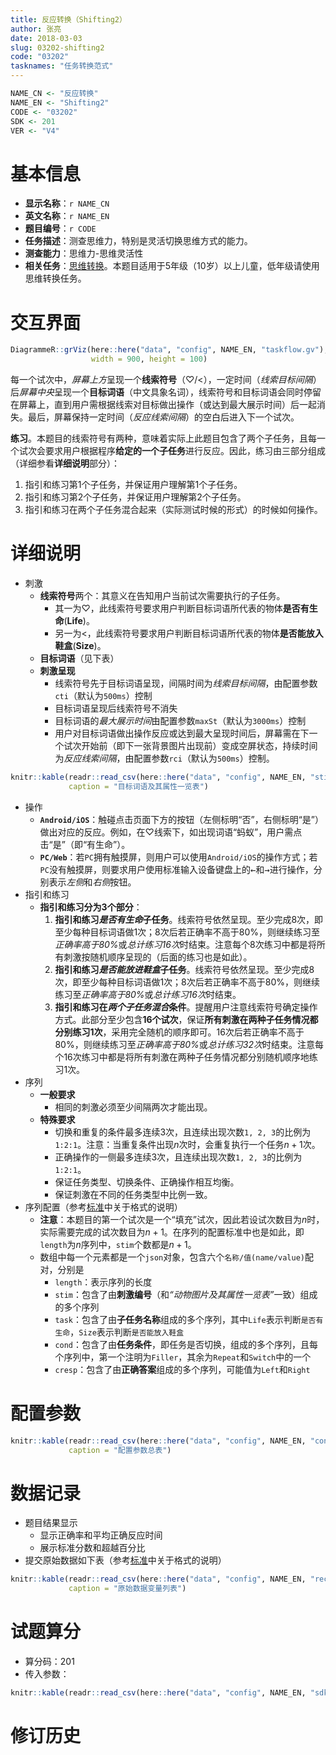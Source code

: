 ```yaml
---
title: 反应转换（Shifting2）
author: 张亮
date: 2018-03-03
slug: 03202-shifting2
code: "03202"
tasknames: "任务转换范式"
---
```


```r
NAME_CN <- "反应转换"
NAME_EN <- "Shifting2"
CODE <- "03202"
SDK <- 201
VER <- "V4"
```

# 基本信息

* **显示名称**：`r NAME_CN`
* **英文名称**：`r NAME_EN`
* **题目编号**：`r CODE`
* **任务描述**：测查思维力，特别是灵活切换思维方式的能力。
* **测查能力**：思维力-思维灵活性
* **相关任务**：[思维转换](`r blogdown::shortcode("relref", "03201_Shifting.html")`)。本题目适用于5年级（10岁）以上儿童，低年级请使用思维转换任务。

# 交互界面

```r
DiagrammeR::grViz(here::here("data", "config", NAME_EN, "taskflow.gv"),
                  width = 900, height = 100)
```

每一个试次中，*屏幕上方*呈现一个**线索符号**（$\heartsuit$/<），一定时间（*线索目标间隔*）后*屏幕中央*呈现一个**目标词语**（中文具象名词），线索符号和目标词语会同时停留在屏幕上，直到用户需根据线索对目标做出操作（或达到最大展示时间）后一起消失。最后，屏幕保持一定时间（*反应线索间隔*）的空白后进入下一个试次。

**练习**。本题目的线索符号有两种，意味着实际上此题目包含了两个子任务，且每一个试次会要求用户根据程序**给定的一个子任务**进行反应。因此，练习由三部分组成（详细参看**详细说明**部分）：

1. 指引和练习第1个子任务，并保证用户理解第1个子任务。
1. 指引和练习第2个子任务，并保证用户理解第2个子任务。
1. 指引和练习在两个子任务混合起来（实际测试时候的形式）的时候如何操作。

# 详细说明

* 刺激
    + **线索符号**两个：其意义在告知用户当前试次需要执行的子任务。
        - 其一为$\heartsuit$，此线索符号要求用户判断目标词语所代表的物体**是否有生命**(**Life**)。
        - 另一为<，此线索符号要求用户判断目标词语所代表的物体**是否能放入鞋盒**(**Size**)。
    + **目标词语**（见下表）
    + **刺激呈现**
        - 线索符号先于目标词语呈现，间隔时间为*线索目标间隔*，由配置参数`cti`（默认为`500ms`）控制
        - 目标词语呈现后线索符号不消失
        - 目标词语的*最大展示时间*由配置参数`maxSt`（默认为`3000ms`）控制
        - 用户对目标词语做出操作反应或达到最大呈现时间后，屏幕需在下一个试次开始前（即下一张背景图片出现前）变成空屏状态，持续时间为*反应线索间隔*，由配置参数`rci`（默认为`500ms`）控制。

```r
knitr::kable(readr::read_csv(here::here("data", "config", NAME_EN, "stimuli.csv")),
             caption = "目标词语及其属性一览表")
```

* 操作
    + **`Android/iOS`**：触碰点击页面下方的按钮（左侧标明“否”，右侧标明“是”）做出对应的反应。例如，在$\heartsuit$线索下，如出现词语“蚂蚁”，用户需点击“是”（即“有生命”）。
    + **`PC/Web`**：若`PC`拥有触摸屏，则用户可以使用`Android/iOS`的操作方式；若`PC`没有触摸屏，则要求用户使用标准输入设备键盘上的<kbd>&larr;</kbd>和<kbd>&rarr;</kbd>进行操作，分别表示*左侧*和*右侧*按钮。

* 指引和练习
    + **指引和练习分为3个部分**：
        1. **指引和练习*是否有生命*子任务**。线索符号依然呈现。至少完成8次，即至少每种目标词语做1次；8次后若正确率不高于80%，则继续练习至*正确率高于80%*或*总计练习16次*时结束。注意每个8次练习中都是将所有刺激按随机顺序呈现的（后面的练习也是如此）。
        1. **指引和练习*是否能放进鞋盒*子任务**。线索符号依然呈现。至少完成8次，即至少每种目标词语做1次；8次后若正确率不高于80%，则继续练习至*正确率高于80%*或*总计练习16次*时结束。
        1. **指引和练习在*两个子任务混合*条件**。提醒用户注意线索符号确定操作方式。此部分至少包含**16个试次**，保证**所有刺激在两种子任务情况都分别练习1次**，采用完全随机的顺序即可。16次后若正确率不高于80%，则继续练习至*正确率高于80%*或*总计练习32次*时结束。注意每个16次练习中都是将所有刺激在两种子任务情况都分别随机顺序地练习1次。

* 序列
    + **一般要求**
        - 相同的刺激必须至少间隔两次才能出现。
    + **特殊要求**
        - 切换和重复的条件最多连续3次，且连续出现次数`1, 2, 3`的比例为`1:2:1`。注意：当重复条件出现$n$次时，会重复执行一个任务$n + 1$次。
        - 正确操作的一侧最多连续3次，且连续出现次数`1, 2, 3`的比例为`1:2:1`。
        - 保证任务类型、切换条件、正确操作相互均衡。
        - 保证刺激在不同的任务类型中比例一致。

* 序列配置（参考[标准](`r blogdown::shortcode("relref", "standard.html")`)中关于格式的说明）
    + **注意**：本题目的第一个试次是一个“填充”试次，因此若设试次数目为$n$时，实际需要完成的试次数目为$n + 1$。在序列的配置标准中也是如此，即`length`为$n$序列中，`stim`个数都是$n + 1$。
    + 数组中每一个元素都是一个`json`对象，包含六个`名称/值(name/value)`配对，分别是
        - `length`：表示序列的长度
        - `stim`：包含了由**刺激编号**（和*“动物图片及其属性一览表”*一致）组成的多个序列
        - `task`：包含了由**子任务名称**组成的多个序列，其中`Life`表示判断`是否有生命`，`Size`表示判断`是否能放入鞋盒`
        - `cond`：包含了由**任务条件**，即任务是否切换，组成的多个序列，且每个序列中，第一个注明为`Filler`，其余为`Repeat`和`Switch`中的一个
        - `cresp`：包含了由**正确答案**组成的多个序列，可能值为`Left`和`Right`

# 配置参数

```r
knitr::kable(readr::read_csv(here::here("data", "config", NAME_EN, "configs.csv")),
             caption = "配置参数总表")
```

# 数据记录

* 题目结果显示
    + 显示正确率和平均正确反应时间
    + 展示标准分数和超越百分比
* 提交原始数据如下表（参考[标准](`r blogdown::shortcode("relref", "standard.html")`)中关于格式的说明）

```r
knitr::kable(readr::read_csv(here::here("data", "config", NAME_EN, "recs.csv")),
             caption = "原始数据变量列表")
```

# 试题算分

* 算分码：201
* 传入参数：

```r
knitr::kable(readr::read_csv(here::here("data", "config", NAME_EN, "sdk.csv")))
```

# 修订历史
